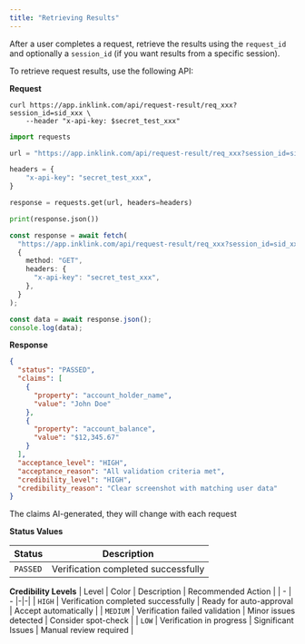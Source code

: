 ```yaml
---
title: "Retrieving Results"
---
```


After a user completes a request, retrieve the results using the `request_id` and optionally a `session_id` (if you want results from a specific session).

To retrieve request results, use the following API:

**Request**

<CodeGroup>

```shell curl
curl https://app.inklink.com/api/request-result/req_xxx?session_id=sid_xxx \
    --header "x-api-key: $secret_test_xxx"
```

```python Python
import requests

url = "https://app.inklink.com/api/request-result/req_xxx?session_id=sid_xxx"

headers = {
    "x-api-key": "secret_test_xxx",
}

response = requests.get(url, headers=headers)

print(response.json())
```

```typescript TypeScript
const response = await fetch(
  "https://app.inklink.com/api/request-result/req_xxx?session_id=sid_xxx",
  {
    method: "GET",
    headers: {
      "x-api-key": "secret_test_xxx",
    },
  }
);

const data = await response.json();
console.log(data);
```

</CodeGroup>

**Response**

```json JSON
{
  "status": "PASSED",
  "claims": [
    {
      "property": "account_holder_name",
      "value": "John Doe"
    },
    {
      "property": "account_balance",
      "value": "$12,345.67"
    }
  ],
  "acceptance_level": "HIGH",
  "acceptance_reason": "All validation criteria met",
  "credibility_level": "HIGH",
  "credibility_reason": "Clear screenshot with matching user data"
}
```

The claims AI-generated, they will change with each request

**Status Values**

| Status   | Description                         |
| -------- | ----------------------------------- |
| `PASSED` | Verification completed successfully |

**Credibility Levels**
| Level | Color | Description | Recommended Action |
| - | - |-|-|
| `HIGH` | Verification completed successfully | Ready for auto-approval | Accept automatically |
| `MEDIUM` | Verification failed validation | Minor issues detected | Consider spot-check |
| `LOW` | Verification in progress | Significant Issues | Manual review required |
